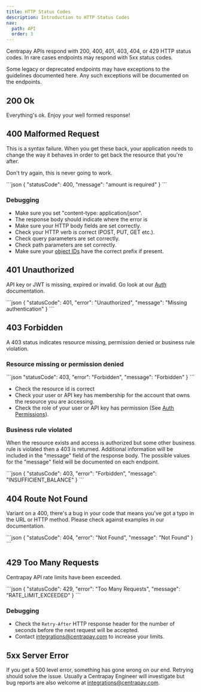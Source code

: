 ```yaml
---
title: HTTP Status Codes
description: Introduction to HTTP Status Codes
nav:
  path: API
  order: 3
---
```


Centrapay APIs respond with 200, 400, 401, 403, 404, or 429 HTTP status codes.
In rare cases endpoints may respond with 5xx status codes.

Some legacy or deprecated endpoints may have exceptions to the guidelines
documented here. Any such exceptions will be documented on the endpoints.

## 200 Ok

Everything's ok. Enjoy your well formed response!

## 400 Malformed Request

This is a syntax failure. When you get these back, your application needs to change the way it
behaves in order to get back the resource that you're after.

Don't try again, this is never going to work.

<CodePanel title="Response">
  ```json
  {
    "statusCode": 400,
    "message": "amount is required"
  }
  ```
</CodePanel>

### Debugging
* Make sure you set "content-type: application/json".
* The response body should indicate where the error is
* Make sure your HTTP body fields are set correctly.
* Check your HTTP verb is correct (POST, PUT, GET etc.).
* Check query parameters are set correctly.
* Check path parameters are set correctly.
* Make sure your [object IDs](/api/object-ids) have the correct prefix if present.

## 401 Unauthorized

API key or JWT is missing, expired or invalid. Go look at our [Auth](/api/auth) documentation.

<CodePanel title="Response">
  ```json
  {
    "statusCode": 401,
    "error": "Unauthorized",
    "message": "Missing authentication"
  }
  ```
</CodePanel>

## 403 Forbidden

A 403 status indicates resource missing, permission denied or
business rule violation.

### Resource missing or permission denied

<CodePanel title="Response">
  ```json
    "statusCode": 403,
    "error": "Forbidden",
    "message": "Forbidden"
  }
  ```
</CodePanel>

* Check the resource id is correct
* Check your user or API key has membership for the account that owns the resource you are accessing.
* Check the role of your user or API key has permission (See [Auth Permissions](/api/auth#permissions)).

### Business rule violated

When the resource exists and access is authorized but some other business rule
is violated then a 403 is returned. Additional information will be included in
the "message" field of the response body. The possible values for the "message"
field will be documented on each endpoint.

<CodePanel title="Response">
  ```json
  {
    "statusCode": 403,
    "error": "Forbidden",
    "message": "INSUFFICIENT_BALANCE"
  }
  ```
</CodePanel>

## 404 Route Not Found

Variant on a 400, there's a bug in your code that means you've got a typo in
the URL or HTTP method. Please check against examples in our documentation.

<CodePanel title="Response">
```json
{
  "statusCode": 404,
  "error": "Not Found",
  "message": "Not Found"
}
```
</CodePanel>

## 429 Too Many Requests

Centrapay API rate limits have been exceeded.

<CodePanel title="Response">
```json
{
  "statusCode": 429,
  "error": "Too Many Requests",
  "message": "RATE_LIMIT_EXCEEDED"
}
```
</CodePanel>

### Debugging
* Check the `Retry-After` HTTP response header for the number of seconds
  before the next request will be accepted.
* Contact integrations@centrapay.com to increase your limits.

## 5xx Server Error

If you get a 500 level error, something has gone wrong on our end. Retrying
should solve the issue. Usually a Centrapay Engineer will investigate but
bug reports are also welcome at integrations@centrapay.com.
